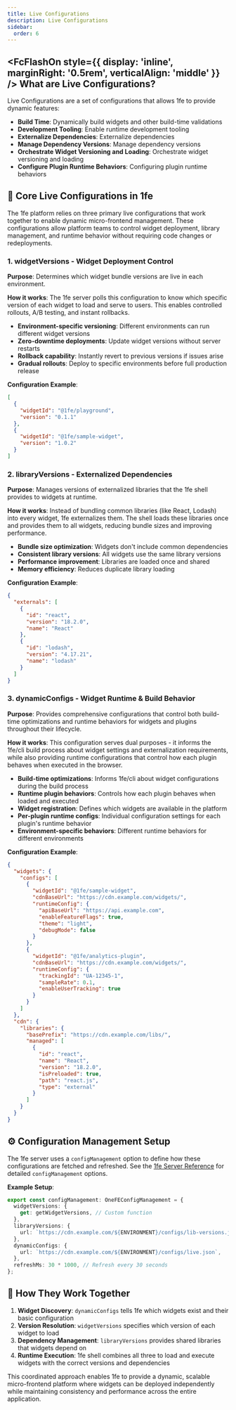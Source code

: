 ```yaml
---
title: Live Configurations
description: Live Configurations
sidebar:
  order: 6
---
```



## <FcFlashOn style={{ display: 'inline', marginRight: '0.5rem', verticalAlign: 'middle' }} /> What are Live Configurations?

Live Configurations are a set of configurations that allows 1fe to provide dynamic features:

<div class="prose">

- **Build Time**: Dynamically build widgets and other build-time validations
- **Development Tooling**: Enable runtime development tooling
- **Externalize Dependencies**: Externalize dependencies
- **Manage Dependency Versions**: Manage dependency versions
- **Orchestrate Widget Versioning and Loading**: Orchestrate widget versioning and loading
- **Configure Plugin Runtime Behaviors**: Configuring plugin runtime behaviors

</div>

## 🔧 Core Live Configurations in 1fe

The 1fe platform relies on three primary live configurations that work together to enable dynamic micro-frontend management. These configurations allow platform teams to control widget deployment, library management, and runtime behavior without requiring code changes or redeployments.

### 1. **widgetVersions** - Widget Deployment Control

**Purpose**: Determines which widget bundle versions are live in each environment.

**How it works**: The 1fe server polls this configuration to know which specific version of each widget to load and serve to users. This enables controlled rollouts, A/B testing, and instant rollbacks.

<div class="prose">

- **Environment-specific versioning**: Different environments can run different widget versions
- **Zero-downtime deployments**: Update widget versions without server restarts
- **Rollback capability**: Instantly revert to previous versions if issues arise
- **Gradual rollouts**: Deploy to specific environments before full production release

</div>

**Configuration Example**:

```json
[
  {
    "widgetId": "@1fe/playground",
    "version": "0.1.1"
  },
  {
    "widgetId": "@1fe/sample-widget",
    "version": "1.0.2"
  }
]
```

### 2. **libraryVersions** - Externalized Dependencies

**Purpose**: Manages versions of externalized libraries that the 1fe shell provides to widgets at runtime.

**How it works**: Instead of bundling common libraries (like React, Lodash) into every widget, 1fe externalizes them. The shell loads these libraries once and provides them to all widgets, reducing bundle sizes and improving performance.

<div class="prose">

- **Bundle size optimization**: Widgets don't include common dependencies
- **Consistent library versions**: All widgets use the same library versions
- **Performance improvement**: Libraries are loaded once and shared
- **Memory efficiency**: Reduces duplicate library loading

</div>

**Configuration Example**:

```json
{
  "externals": [
    {
      "id": "react",
      "version": "18.2.0",
      "name": "React"
    },
    {
      "id": "lodash",
      "version": "4.17.21",
      "name": "lodash"
    }
  ]
}
```

### 3. **dynamicConfigs** - Widget Runtime & Build Behavior

**Purpose**: Provides comprehensive configurations that control both build-time optimizations and runtime behaviors for widgets and plugins throughout their lifecycle.

**How it works**: This configuration serves dual purposes - it informs the 1fe/cli build process about widget settings and externalization requirements, while also providing runtime configurations that control how each plugin behaves when executed in the browser.

<div class="prose">

- **Build-time optimizations**: Informs 1fe/cli about widget configurations during the build process
- **Runtime plugin behaviors**: Controls how each plugin behaves when loaded and executed
- **Widget registration**: Defines which widgets are available in the platform
- **Per-plugin runtime configs**: Individual configuration settings for each plugin's runtime behavior
- **Environment-specific behaviors**: Different runtime behaviors for different environments

</div>

**Configuration Example**:

```json
{
  "widgets": {
    "configs": [
      {
        "widgetId": "@1fe/sample-widget",
        "cdnBaseUrl": "https://cdn.example.com/widgets/",
        "runtimeConfig": {
          "apiBaseUrl": "https://api.example.com",
          "enableFeatureFlags": true,
          "theme": "light",
          "debugMode": false
        }
      },
      {
        "widgetId": "@1fe/analytics-plugin",
        "cdnBaseUrl": "https://cdn.example.com/widgets/",
        "runtimeConfig": {
          "trackingId": "UA-12345-1",
          "sampleRate": 0.1,
          "enableUserTracking": true
        }
      }
    ]
  },
  "cdn": {
    "libraries": {
      "basePrefix": "https://cdn.example.com/libs/",
      "managed": [
        {
          "id": "react",
          "name": "React",
          "version": "18.2.0",
          "isPreloaded": true,
          "path": "react.js",
          "type": "external"
        }
      ]
    }
  }
}
```

## ⚙️ Configuration Management Setup

The 1fe server uses a `configManagement` option to define how these configurations are fetched and refreshed. See the [1fe Server Reference](/reference/1fe-server-reference/) for detailed `configManagement` options.

**Example Setup**:

```typescript
export const configManagement: OneFEConfigManagement = {
  widgetVersions: {
    get: getWidgetVersions, // Custom function
  },
  libraryVersions: {
    url: `https://cdn.example.com/${ENVIRONMENT}/configs/lib-versions.json`,
  },
  dynamicConfigs: {
    url: `https://cdn.example.com/${ENVIRONMENT}/configs/live.json`,
  },
  refreshMs: 30 * 1000, // Refresh every 30 seconds
};
```

## 🔄 How They Work Together

<div class="prose">

1. **Widget Discovery**: `dynamicConfigs` tells 1fe which widgets exist and their basic configuration
2. **Version Resolution**: `widgetVersions` specifies which version of each widget to load
3. **Dependency Management**: `libraryVersions` provides shared libraries that widgets depend on
4. **Runtime Execution**: 1fe shell combines all three to load and execute widgets with the correct versions and dependencies

</div>

This coordinated approach enables 1fe to provide a dynamic, scalable micro-frontend platform where widgets can be deployed independently while maintaining consistency and performance across the entire application.
